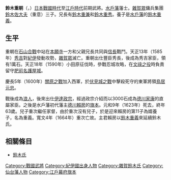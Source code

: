'''鈴木重朝'''（{{jpn|j=鈴木 重朝|hg=すずき しげとも|rm=Suzuki Shigetomo}}，{{bd|1561年||1623年}}）[[日本戰國時代|日本戰國時代]]至[[江戶時代|江戶時代]]前期武將。[[水戶藩|水戶藩]]藩士。[[雜賀眾|雜賀眾]]傭兵集團[[鈴木佐大夫|鈴木佐大夫]]（重意）三子。兄長有[[鈴木重兼|鈴木重兼]]和[[鈴木重秀|鈴木重秀]]。養子是[[水戶藩|水戶藩]]的[[鈴木重義|鈴木重義]]。

== 生平 ==
重朝在[[石山合戰|石山合戰]]中站在[[本願寺|本願寺]]一方和父親兄長共同與[[信長|信長]]戰鬥。天正13年（1585年）[[秀吉|秀吉]]對[[紀伊國|紀伊]]發動攻勢，[[雜賀眾|雜賀眾]]滅亡。重朝出仕豐臣秀長，後成為秀吉家臣，領有1萬石。天正18年（1590年）小田原征伐時，參戰忍城攻略，在[[文祿之役|文祿之役]]時負責留守[[肥前|肥前]][[名護屋城|名護屋城]]。

慶長5年（1600年）[[關原之戰|關原之戰]]加入西軍，於[[伏見城之戰|伏見城之戰]]中擊殺死守的東軍將領[[鳥居元忠|鳥居元忠]]。

戰後成為[[浪人|浪人]]，後來出仕[[伊達政宗|伊達政宗]]，經過政宗介紹而以3000石成為[[德川家康|德川家康]]的直屬家臣。之後是水戶藩初代藩主[[德川賴房|德川賴房]]的[[旗本|旗本]]。元和9年（1623年）死去，終年63歲。兒子重次繼任家督，由於重次沒有兒子，於是迎來賴房的第11子為婿養子，名為重義。寬文4年（1664年）重次亡故。主君賴房以[[鈴木重義|鈴木重義]]來延續鈴木氏。

== 相關條目 ==
* [[鈴木氏|鈴木氏]]

{{DEFAULTSORT:Suzuki Shigetomo}}
[[Category:戰國武將|Category:戰國武將]]
[[Category:紀伊國出身人物|Category:紀伊國出身人物]]
[[Category:雜賀鈴木氏|Category:雜賀鈴木氏]]
[[Category:仙台藩人物|Category:仙台藩人物]]
[[Category:江戶幕府旗本|Category:江戶幕府旗本]]